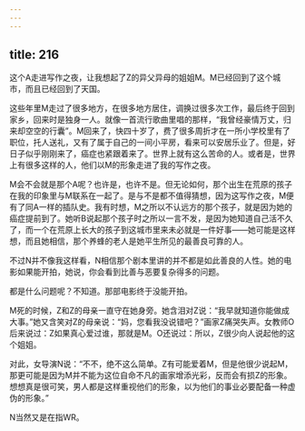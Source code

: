 ```yaml
---
---
---
```

title: 216
---



这个A走进写作之夜，让我想起了Z的异父异母的姐姐M。M已经回到了这个城市，而且已经回到了天国。

这些年里M走过了很多地方，在很多地方居住，调换过很多次工作，最后终于回到家乡，回来时是独身一人。就像一首流行歌曲里唱的那样，“我曾经豪情万丈，归来却空空的行囊”。M回来了，快四十岁了，费了很多周折才在一所小学校里有了职位，托人送礼，又有了属于自己的一间小平房，看来可以安居乐业了。但是，好日子似乎刚刚来了，癌症也紧跟着来了。世界上就有这么苦命的人。或者是，世界上有很多这样的人，他们以M的形象走进了我的写作之夜。

M会不会就是那个A呢？也许是，也许不是。但无论如何，那个出生在荒原的孩子在我的印象里与M联系在一起了。是与不是都不值得猜想，因为这写作之夜，M便有了同A一样的插队史。我有时想，M之所以不认远方的那个孩子，就是因为她的癌症提前到了。她听B说起那个孩子时之所以一言不发，是因为她知道自己活不久了，而一个在荒原上长大的孩子到这城市里来未必就是一件好事——她可能是这样想，而且她相信，那个养蜂的老人是她平生所见的最善良可靠的人。

不过N并不像我这样看，N相信那个剧本里讲的并不都是如此善良的人性。她的电影如果能开拍，她说，你会看到比善与恶要复杂得多的问题。

都是什么问题呢？不知道。那部电影终于没能开拍。

M死的时候，Z和Z的母亲一直守在她身旁。她含泪对Z说：“我早就知道你能做成大事。”她又含笑对Z的母亲说：“妈，您看我没说错吧？”画家Z痛哭失声。女教师O后来说过：Z如果真心爱过谁，那就是M。O还说过：所以，Z很少向人说起他的这个姐姐。

对此，女导演N说：“不不，绝不这么简单。Z有可能爱着M，但是他很少说起M，那更可能是因为M并不能为这位自命不凡的画家增添光彩，反而会有损Z的形象。想想真是很可笑，男人都是这样重视他们的形象，以为他们的事业必要配备一种虚伪的形象。”

N当然又是在指WR。